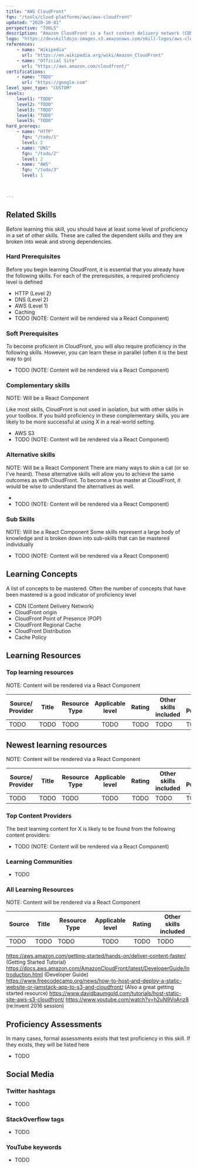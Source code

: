 ```yaml
---
title: "AWS CloudFront"
fqn: "/tools/cloud-platforms/aws/aws-cloudfront"
updated: "2020-10-01"
perspective: "TOOLS"
description: "Amazon CloudFront is a fast content delivery network (CDN) service that securely delivers data, videos, applications, and APIs to customers globally with low latency and high transfer speeds"
logo: "https://devskilldojo-images.s3.amazonaws.com/skill-logos/aws-cloudfront.svg"
references:
    - name: "Wikipedia"
      url: "https://en.wikipedia.org/wiki/Amazon_CloudFront"
    - name: "Official Site"
      url: "https://aws.amazon.com/cloudfront/"
certifications:
    - name: "TODO"
      url: "https://google.com"
level_spec_type: "CUSTOM"
levels:
    level1: "TODO"
    level2: "TODO"
    level3: "TODO"
    level4: "TODO"
    level5: "TODO"
hard_prereqs:
    - name: "HTTP"
      fqn: "/todo/1"
      level: 2
    - name: "DNS"
      fqn: "/todo/2"
      level: 2
    - name: "AWS"
      fqn: "/todo/3"
      level: 1

        

---
```


## Related Skills
Before learning this skill, you should have at least some level of proficiency in a set of other skills. These are called the 
dependent skills and they are broken into weak and strong dependencies.

### Hard Prerequisites
Before you begin learning CloudFront, it is essential that you already have the following skills. For each of the prerequisites, a required proficiency level is defined

 - HTTP (Level 2)
 - DNS (Level 2)
 - AWS (Level 1)
 - Caching
 - TODO (NOTE: Content will be rendered via a React Component)

### Soft Prerequisites
To become proficient in CloudFront, you will also require proficiency in the following skills. However, you can learn these in parallel (often it is the best way to go)

 - TODO (NOTE: Content will be rendered via a React Component)

### Complementary skills
NOTE: Will be a React Component

Like most skills, CloudFront is not used in isolation, but with other skills in your toolbox. If you build proficiency in these complementary skills, you are likely to be more successful at using X in a real-world setting.

 - AWS S3
 - TODO (NOTE: Content will be rendered via a React Component)

### Alternative skills
NOTE: Will be a React Component
There are many ways to skin a cat (or so I've heard). These alternative skills will allow you to achieve the same outcomes as with CloudFront. 
To become a true master at CloudFront, it would be wise to understand the alternatives as well.

 - 
 - TODO (NOTE: Content will be rendered via a React Component)

### Sub Skills
NOTE: Will be a React Component
Some skills represent a large body of knowledge and is broken down into sub-skills that can be mastered individually

 - TODO (NOTE: Content will be rendered via a React Component)

## Learning Concepts
A list of concepts to be mastered. Often the number of concepts that have been mastered is a good indicator of proficiency level

- CDN (Content Delivery Network)
- CloudFront origin
- CloudFront Point of Presence (POP)
- CloudFront Regional Cache
- CloudFront Distribution
- Cache Policy

## Learning Resources

### Top learning resources
NOTE: Content will be rendered via a React Component

| Source/ Provider | Title | Resource Type | Applicable level | Rating | Other skills included | Date Published |
| -----------------| ----- | ------------- |:----------------:|:------:| --------------------- | -------------- |
| TODO             | TODO  | TODO          | TODO             | TODO   | TODO                  | TODO           |

## Newest learning resources
NOTE: Content will be rendered via a React Component

| Source/ Provider | Title | Resource Type | Applicable level | Rating | Other skills included | Date Published |
| -----------------| ----- | ------------- |:----------------:|:------:| --------------------- | -------------- |
| TODO             | TODO  | TODO          | TODO             | TODO   | TODO                  | TODO           |

### Top Content Providers
The best learning content for X is likely to be found from the following content providers:

 - TODO (NOTE: Content will be rendered via a React Component)

### Learning Communities
 - TODO

### All Learning Resources
NOTE: Content will be rendered via a React Component

| Source | Title | Resource Type | Applicable level | Rating | Other skills included |
| -------| ----- | ------------- |:----------------:|:------:| --------------------- |
| TODO   | TODO  | TODO          | TODO             | TODO   | TODO                  |

https://aws.amazon.com/getting-started/hands-on/deliver-content-faster/ (Getting Started Tutorial)
https://docs.aws.amazon.com/AmazonCloudFront/latest/DeveloperGuide/Introduction.html (Developer Guide)
https://www.freecodecamp.org/news/how-to-host-and-deploy-a-static-website-or-jamstack-app-to-s3-and-cloudfront/ (Also a great getting started resource)
https://www.davidbaumgold.com/tutorials/host-static-site-aws-s3-cloudfront/
https://www.youtube.com/watch?v=h2uN9VoAnz8 (re:Invent 2016 session)


## Proficiency Assessments
In many cases, formal assessments exists that test proficiency in this skill. If they exists, they will be listed here

 - TODO

## Social Media
### Twitter hashtags
- TODO
### StackOverflow tags
- TODO
### YouTube keywords
- TODO


